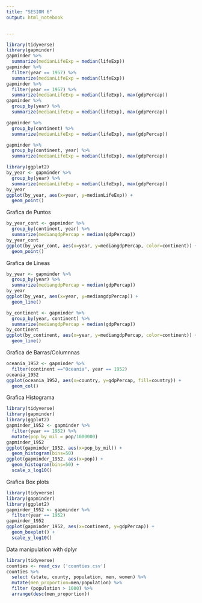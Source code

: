 ---
title: "SESION 6"
output: html_notebook


---


```{r}
library(tidyverse)
library(gapminder)
gapminder %>%
  summarize(medianLifeExp = median(lifeExp))
gapminder %>%
  filter(year == 1957) %>%
  summarize(medianLifeExp = median(lifeExp))
gapminder %>%
  filter(year == 1957) %>%
  summarize(medianLifeExp = median(lifeExp), max(gdpPercap))
gapminder %>%
  group_by(year) %>%
  summarize(medianLifeExp = median(lifeExp), max(gdpPercap))
```
```{r}
gapminder %>%
  group_by(continent) %>%
  summarize(medianLifeExp = median(lifeExp), max(gdpPercap))
```
```{r}
gapminder %>%
  group_by(continent, year) %>%
  summarize(medianLifeExp = median(lifeExp), max(gdpPercap))
```

```{r}
library(ggplot2)
by_year <- gapminder %>%
  group_by(year) %>%
  summarize(medianLifeExp = median(lifeExp), max(gdpPercap))
by_year
ggplot(by_year, aes(x=year, y=medianLifeExp)) +
  geom_point()
```
Grafica de Puntos
```{r}
by_year_cont <- gapminder %>%
  group_by(continent, year) %>%
  summarize(mediangdpPercap = median(gdpPercap))
by_year_cont
ggplot(by_year_cont, aes(x=year, y=mediangdpPercap, color=continent)) +
  geom_point()
```
Grafica de Lineas
```{r}
by_year <- gapminder %>%
  group_by(year) %>%
  summarize(mediangdpPercap = median(gdpPercap))
by_year
ggplot(by_year, aes(x=year, y=mediangdpPercap)) +
  geom_line()
```
```{r}
by_continent <- gapminder %>%
  group_by(year, continent) %>%
  summarize(mediangdpPercap = median(gdpPercap))
by_continent
ggplot(by_continent, aes(x=year, y=mediangdpPercap, color=continent)) +
  geom_line()
```
Grafica de Barras/Columnnas
```{r}
oceania_1952 <- gapminder %>%
  filter(continent =="Oceania", year == 1952)
oceania_1952
ggplot(oceania_1952, aes(x=country, y=gdpPercap, fill=country)) +
  geom_col()
```
Grafica Histograma
```{r}
library(tidyverse)
library(gapminder)
library(ggplot2)
gapminder_1952 <- gapminder %>%
  filter(year == 1952) %>%
  mutate(pop_by_mil = pop/1000000)
gapminder_1952
ggplot(gapminder_1952, aes(x=pop_by_mil)) +
  geom_histogram(bins=50)
ggplot(gapminder_1952, aes(x=pop)) +
  geom_histogram(bins=50) +
  scale_x_log10()
```
Grafica Box plots
```{r}
library(tidyverse)
library(gapminder)
library(ggplot2)
gapminder_1952 <- gapminder %>%
  filter(year == 1952)
gapminder_1952
ggplot(gapminder_1952, aes(x=continent, y=gdpPercap)) +
  geom_boxplot() +
  scale_y_log10()
```
Data manipulation with dplyr
```{r}
library(tidyverse)
counties <- read_csv ('counties.csv')
counties %>%
  select (state, county, population, men, women) %>%
  mutate(men_proportion=men/population) %>%
  filter (population > 1000) %>%
  arrange(desc(men_proportion))
```
